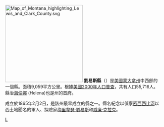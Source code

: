 {{Otheruses|劉易斯縣|subject=美國蒙大拿州的一個縣|other=同名的縣}}
{{Otheruses|克拉克縣|subject=美國蒙大拿州的一個縣|other=同名的縣}}
[[File:Map_of_Montana_highlighting_Lewis_and_Clark_County.svg|250px]]
'''劉易斯縣'''（{{lang-en|Lewis and Clark County}}）是[[美國|美國]][[蒙大拿州|蒙大拿州]]中西部的一個縣。面積9,059平方公里。根據[[美國2000年人口普查|美國2000年人口普查]]，共有人口55,716人。縣治[[海倫娜_(蒙大拿州)|海倫娜]] (Helena)也是州的首府。

成立於1865年2月2日，是該州最早成立的縣之一。縣名紀念以偵察[[密西西比河|密西西比河]]以西土地聞名的軍人、探險家[[梅里韋瑟·劉易斯|梅里韋瑟·劉易斯]]和[[威廉·克拉克|威廉·克拉克]]。
{{Montana-stub}}

[[Category:蒙大拿州行政區劃|L]]
